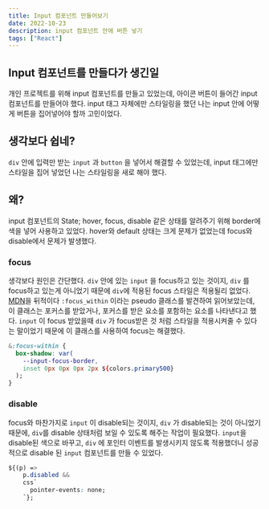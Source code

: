 ```yaml
---
title: Input 컴포넌트 만들어보기
date: 2022-10-23
description: input 컴포넌트 안에 버튼 넣기
tags: ["React"]
---
```


## Input 컴포넌트를 만들다가 생긴일

개인 프로젝트를 위해 input 컴포넌트를 만들고 있었는데, 아이콘 버튼이 들어간 input 컴포넌트를 만들어야 했다. input 태그 자체에만 스타일링을 했던 나는 input 안에 어떻게 버튼을 집어넣어야 할까 고민이었다.

## 생각보다 쉽네?

`div` 안에 입력만 받는 `input` 과 `button` 을 넣어서 해결할 수 있었는데, input 태그에만 스타일을 집어 넣었던 나는 스타일링을 새로 해야 했다.

## 왜?

input 컴포넌트의 State; hover, focus, disable 같은 상태를 알려주기 위해 border에 색을 넣어 사용하고 있었다. hover와 default 상태는 크게 문제가 없었는데 focus와 disable에서 문제가 발생했다.

### focus

생각보다 원인은 간단했다. `div` 안에 있는 `input` 을 focus하고 있는 것이지, `div` 를 focus하고 있는게 아니었기 때문에 `div`에 적용된 focus 스타일은 적용될리 없었다. [MDN](https://developer.mozilla.org/en-US/docs/Web/CSS/:focus-within)을 뒤적이다 `:focus_within` 이라는 pseudo 클래스를 발견하여 읽어보았는데, 이 클래스는 포커스를 받았거나, 포커스를 받은 요소를 포함하는 요소를 나타낸다고 했다. `input` 이 focus 받았을때 `div` 가 focus받은 것 처럼 스타일을 적용시켜줄 수 있다는 말이었기 때문에 이 클래스를 사용하여 focus는 해결했다.

```css
&:focus-within {
  box-shadow: var(
    --input-focus-border,
    inset 0px 0px 0px 2px ${colors.primary500}
  );
}
```

### disable

focus와 마찬가지로 `input` 이 disable되는 것이지, `div` 가 disable되는 것이 아니었기 때문에, `div`를 disable 상태처럼 보일 수 있도록 해주는 작업이 필요했다. `input`을 disable된 색으로 바꾸고, `div` 에 포인터 이벤트를 발생시키지 않도록 적용했더니 성공적으로 disable 된 `input` 컴포넌트를 만들 수 있었다.

```css
${(p) =>
    p.disabled &&
    css`
      pointer-events: none;
    `};
```
